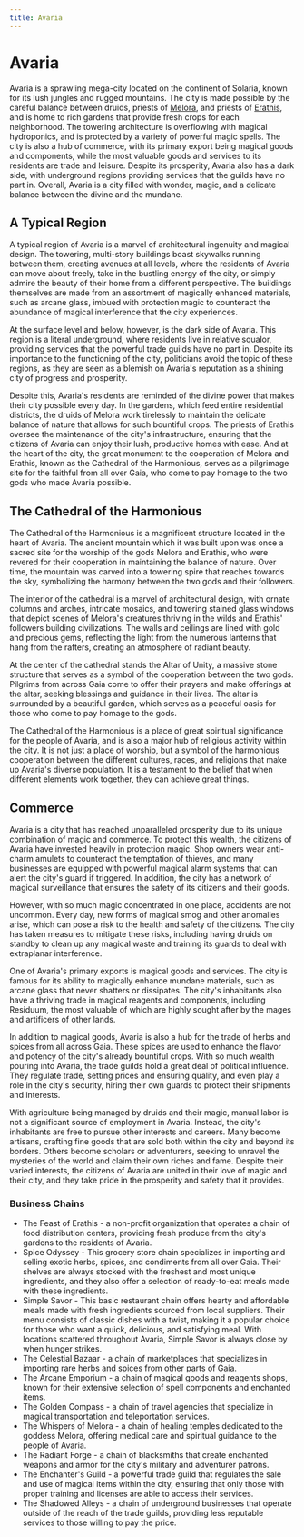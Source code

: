 ```yaml
---
title: Avaria
---
```


# Avaria

Avaria is a sprawling mega-city located on the continent of Solaria, known for
its lush jungles and rugged mountains. The city is made possible by the careful
balance between druids, priests of [Melora](/pantheon/prime-deities/melora/),
and priests of [Erathis](/pantheon/prime-deities/erathis/), and is home to rich
gardens that provide fresh crops for each neighborhood. The towering
architecture is overflowing with magical hydroponics, and is protected by a
variety of powerful magic spells. The city is also a hub of commerce, with its
primary export being magical goods and components, while the most valuable goods
and services to its residents are trade and leisure. Despite its prosperity,
Avaria also has a dark side, with underground regions providing services that
the guilds have no part in. Overall, Avaria is a city filled with wonder, magic,
and a delicate balance between the divine and the mundane.

## A Typical Region

A typical region of Avaria is a marvel of architectural ingenuity and magical
design. The towering, multi-story buildings boast skywalks running between them,
creating avenues at all levels, where the residents of Avaria can move about
freely, take in the bustling energy of the city, or simply admire the beauty of
their home from a different perspective. The buildings themselves are made from
an assortment of magically enhanced materials, such as arcane glass, imbued with
protection magic to counteract the abundance of magical interference that the
city experiences.

At the surface level and below, however, is the dark side of Avaria. This region
is a literal underground, where residents live in relative squalor, providing
services that the powerful trade guilds have no part in. Despite its importance
to the functioning of the city, politicians avoid the topic of these regions, as
they are seen as a blemish on Avaria's reputation as a shining city of progress
and prosperity.

Despite this, Avaria's residents are reminded of the divine power that makes
their city possible every day. In the gardens, which feed entire residential
districts, the druids of Melora work tirelessly to maintain the delicate balance
of nature that allows for such bountiful crops. The priests of Erathis oversee
the maintenance of the city's infrastructure, ensuring that the citizens of
Avaria can enjoy their lush, productive homes with ease. And at the heart of the
city, the great monument to the cooperation of Melora and Erathis, known as the
Cathedral of the Harmonious, serves as a pilgrimage site for the faithful from
all over Gaia, who come to pay homage to the two gods who made Avaria possible.

## The Cathedral of the Harmonious

The Cathedral of the Harmonious is a magnificent structure located in the heart
of Avaria. The ancient mountain which it was built upon was once a sacred site
for the worship of the gods Melora and Erathis, who were revered for their
cooperation in maintaining the balance of nature. Over time, the mountain was
carved into a towering spire that reaches towards the sky, symbolizing the
harmony between the two gods and their followers.

The interior of the cathedral is a marvel of architectural design, with ornate
columns and arches, intricate mosaics, and towering stained glass windows that
depict scenes of Melora's creatures thriving in the wilds and Erathis' followers
building civilizations. The walls and ceilings are lined with gold and precious
gems, reflecting the light from the numerous lanterns that hang from the
rafters, creating an atmosphere of radiant beauty.

At the center of the cathedral stands the Altar of Unity, a massive stone
structure that serves as a symbol of the cooperation between the two gods.
Pilgrims from across Gaia come to offer their prayers and make offerings at the
altar, seeking blessings and guidance in their lives. The altar is surrounded by
a beautiful garden, which serves as a peaceful oasis for those who come to pay
homage to the gods.

The Cathedral of the Harmonious is a place of great spiritual significance for
the people of Avaria, and is also a major hub of religious activity within the
city. It is not just a place of worship, but a symbol of the harmonious
cooperation between the different cultures, races, and religions that make up
Avaria's diverse population. It is a testament to the belief that when different
elements work together, they can achieve great things.

## Commerce

Avaria is a city that has reached unparalleled prosperity due to its unique
combination of magic and commerce. To protect this wealth, the citizens of
Avaria have invested heavily in protection magic. Shop owners wear anti-charm
amulets to counteract the temptation of thieves, and many businesses are
equipped with powerful magical alarm systems that can alert the city's guard if
triggered. In addition, the city has a network of magical surveillance that
ensures the safety of its citizens and their goods.

However, with so much magic concentrated in one place, accidents are not
uncommon. Every day, new forms of magical smog and other anomalies arise, which
can pose a risk to the health and safety of the citizens. The city has taken
measures to mitigate these risks, including having druids on standby to clean up
any magical waste and training its guards to deal with extraplanar interference.

One of Avaria's primary exports is magical goods and services. The city is
famous for its ability to magically enhance mundane materials, such as arcane
glass that never shatters or dissipates. The city's inhabitants also have a
thriving trade in magical reagents and components, including Residuum, the most
valuable of which are highly sought after by the mages and artificers of other
lands.

In addition to magical goods, Avaria is also a hub for the trade of herbs and
spices from all across Gaia. These spices are used to enhance the flavor and
potency of the city's already bountiful crops. With so much wealth pouring into
Avaria, the trade guilds hold a great deal of political influence. They regulate
trade, setting prices and ensuring quality, and even play a role in the city's
security, hiring their own guards to protect their shipments and interests.

With agriculture being managed by druids and their magic, manual labor is not a
significant source of employment in Avaria. Instead, the city's inhabitants are
free to pursue other interests and careers. Many become artisans, crafting fine
goods that are sold both within the city and beyond its borders. Others become
scholars or adventurers, seeking to unravel the mysteries of the world and claim
their own riches and fame. Despite their varied interests, the citizens of
Avaria are united in their love of magic and their city, and they take pride in
the prosperity and safety that it provides.

### Business Chains

- The Feast of Erathis - a non-profit organization that operates a chain of food
  distribution centers, providing fresh produce from the city's gardens to the
  residents of Avaria.
- Spice Odyssey - This grocery store chain specializes in importing and selling
  exotic herbs, spices, and condiments from all over Gaia. Their shelves are
  always stocked with the freshest and most unique ingredients, and they also
  offer a selection of ready-to-eat meals made with these ingredients.
- Simple Savor - This basic restaurant chain offers hearty and affordable meals
  made with fresh ingredients sourced from local suppliers. Their menu consists
  of classic dishes with a twist, making it a popular choice for those who want
  a quick, delicious, and satisfying meal. With locations scattered throughout
  Avaria, Simple Savor is always close by when hunger strikes.
- The Celestial Bazaar - a chain of marketplaces that specializes in importing
  rare herbs and spices from other parts of Gaia.
- The Arcane Emporium - a chain of magical goods and reagents shops, known for
  their extensive selection of spell components and enchanted items.
- The Golden Compass - a chain of travel agencies that specialize in magical
  transportation and teleportation services.
- The Whispers of Melora - a chain of healing temples dedicated to the goddess
  Melora, offering medical care and spiritual guidance to the people of Avaria.
- The Radiant Forge - a chain of blacksmiths that create enchanted weapons and
  armor for the city's military and adventurer patrons.
- The Enchanter's Guild - a powerful trade guild that regulates the sale and use
  of magical items within the city, ensuring that only those with proper
  training and licenses are able to access their services.
- The Shadowed Alleys - a chain of underground businesses that operate outside
  of the reach of the trade guilds, providing less reputable services to those
  willing to pay the price.
